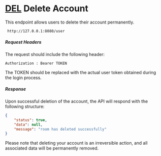 # [DEL](#endpoints) Delete Account

This endpoint allows users to delete their account permanently.
```
 http://127.0.0.1:8080/user
```
##### Request Headers
The request should include the following header:

```Authorization : Bearer TOKEN```

The TOKEN should be replaced with the actual user token obtained during the login process.

##### Response

Upon successful deletion of the account, the API will respond with the following structure:
```json
{
    "status": true,
    "data": null,
    "message": "room has deleted successfully"
}
```
Please note that deleting your account is an irreversible action, and all associated data will be permanently removed.